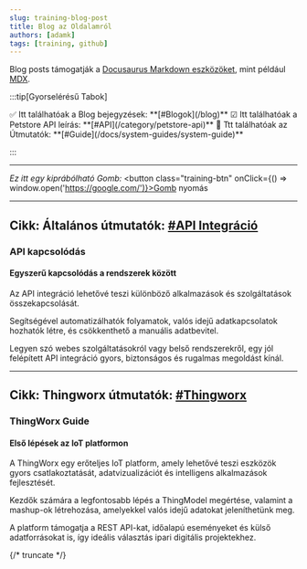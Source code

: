 ```yaml
---
slug: training-blog-post
title: Blog az Oldalamról
authors: [adamk]
tags: [training, github]
---
```




Blog posts támogatják a [Docusaurus Markdown eszközöket](https://docusaurus.io/docs/markdown-features), mint például [MDX](https://mdxjs.com/).

:::tip[Gyorselérésű Tabok]

<Tabs>
  <TabItem value="blog" label="Blog">✅ Itt találhatóak a Blog bejegyzések: **[#Blogok](/blog)**</TabItem>
  <TabItem value="api" label="Api">☑ Itt találhatóak a Petstore API leírás: **[#API](/category/petstore-api)**</TabItem>
  <TabItem value="guide" label="Guide">🚧 Ttt találhatóak az Útmutatók: **[#Guide](/docs/system-guides/system-guide)**</TabItem>
</Tabs>

:::

---

*Ez itt egy kiprábólható Gomb:* <button class="training-btn" onClick={() => window.open('https://google.com/')}>Gomb nyomás</button>

---

## Cikk: Általános útmutatók: [#API Integráció](/docs/system-guides/advanced-topics/api-integration)

### API kapcsolódás

#### Egyszerű kapcsolódás a rendszerek között

Az API integráció lehetővé teszi különböző alkalmazások és szolgáltatások összekapcsolását. 

Segítségével automatizálhatók folyamatok, valós idejű adatkapcsolatok hozhatók létre, és csökkenthető a manuális adatbevitel. 

Legyen szó webes szolgáltatásokról vagy belső rendszerekről, egy jól felépített API integráció gyors, biztonságos és rugalmas megoldást kínál.

---

## Cikk: Thingworx útmutatók: [#Thingworx](/docs/system-guides/general-topics/installation-guide)

### ThingWorx Guide

#### Első lépések az IoT platformon

A ThingWorx egy erőteljes IoT platform, amely lehetővé teszi eszközök gyors csatlakoztatását, adatvizualizációt és intelligens alkalmazások fejlesztését. 

Kezdők számára a legfontosabb lépés a ThingModel megértése, valamint a mashup-ok létrehozása, amelyekkel valós idejű adatokat jeleníthetünk meg. 

A platform támogatja a REST API-kat, időalapú eseményeket és külső adatforrásokat is, így ideális választás ipari digitális projektekhez.

{/* truncate */}
